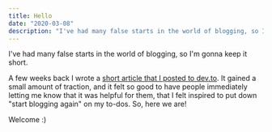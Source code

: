 ```yaml
---
title: Hello
date: "2020-03-08"
description: "I've had many false starts in the world of blogging, so I'm gonna keep it short."
---
```


I've had many false starts in the world of blogging, so I'm gonna keep it short.

A few weeks back I wrote a [short article that I posted to dev.to](https://dev.to/vcanales/using-chart-js-in-a-function-component-with-react-hooks-246l).
It gained a small amount of traction, and it felt so good to have people immediately letting me know that it was helpful for them, that I felt inspired to
put down "start blogging again" on my to-dos. So, here we are!

Welcome :)
